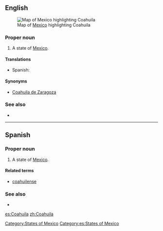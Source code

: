==English==
[[File:Mexico map, MX-COA.svg|thumb|Map of [[Mexico]] highlighting Coahuila]]
===Proper noun===
{{en-proper noun}}

# A state of [[Mexico]].

====Translations====
{{trans-top|state of Mexico}}
*Spanish: {{t+|es|Coahuila|f}}
{{trans-mid}}
{{trans-bottom}}

====Synonyms====
*[[Coahuila de Zaragoza]]

===See also===
*{{pedialite}}

[[Category:States of Mexico]]

----

==Spanish==

===Proper noun===
{{es-proper noun|f}}

# A state of [[Mexico]].

====Related terms====
*[[coahuilense]]

===See also===
* {{pedialite|lang=es}}

[[Category:es:States of Mexico]]

[[es:Coahuila]]
[[zh:Coahuila]]